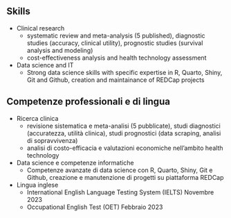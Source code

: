 ::: {.content-visible when-profile="english"}
# Skills

- Clinical research
  - systematic review and meta-analysis (5 published), diagnostic studies (accuracy, clinical utility), prognostic studies (survival analysis and modeling)
  - cost-effectiveness analysis and health technology assessment

- Data science and IT
  - Strong data science skills with specific expertise in R, Quarto, Shiny, Git and Github, creation and maintainance of REDCap projects

:::

::: {.content-visible when-profile="italian"}
# Competenze professionali e di lingua

- Ricerca clinica
  - revisione sistematica e meta-analisi (5 pubblicate), studi diagnostici (accuratezza, utilità clinica), studi prognostici (data scraping, analisi di sopravvivenza)
  - analisi di costo-efficacia e valutazioni economiche nell'ambito health technology

- Data science e competenze informatiche
  - Competenze avanzate di data science con R, Quarto, Shiny, Git e Github, creazione e manutenzione di  progetti su piattaforma REDCap

- Lingua inglese
  - International English Language Testing System (IELTS) \hfill Novembre 2023
  - Occupational English Test (OET) \hfill Febbraio 2023
:::